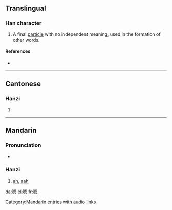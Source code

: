 ==Translingual==

===Han character===
{{Han char|rn=30|rad=口|as=10|sn=13|four=6603<sub>0</sub>|canj=口田大心 (RWKP)}}

# A final [[particle]] with no independent meaning, used in the formation of other words.

====References====
* {{Han ref|kx=0204.111|hdz=10668.030|uh=55EF|ud=21999|bh=B6E2|bd=46818}}

----

==Cantonese==

===Hanzi===
{{yue-hanzi|jyut=|y=ng2}}

# {{defn|Cantonese}}

----

==Mandarin==

===Pronunciation===
*{{audio|zh-ng.ogg|audio}}

===Hanzi===
{{cmn-hanzi|pin=[[ēn]] ([[en1]]) [[ng]] ([[ng4]])|wg=<sup>4</sup>}}

# [[ah]], [[aah]]

[[Category:Mandarin entries with audio links]]
[[da:嗯]]
[[el:嗯]]
[[fr:嗯]]